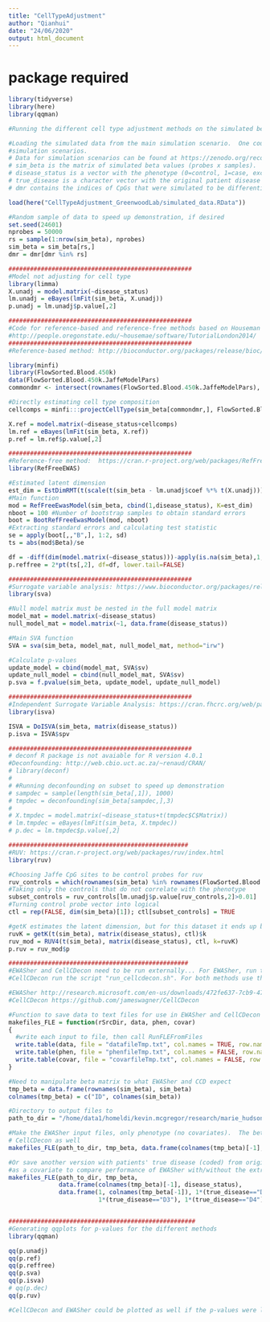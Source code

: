 ```yaml
---
title: "CellTypeAdjustment"
author: "Qianhui"
date: "24/06/2020"
output: html_document
---
```


# package required

```r

library(tidyverse)
library(here)
library(qqman)

```

```r

#Running the different cell type adjustment methods on the simulated beta value matrix

#Loading the simulated data from the main simulation scenario.  One could also load one of the other .RData files corresponding to other
#simulation scenarios.
# Data for simulation scenarios can be found at https://zenodo.org/record/34128#.VlMy8WSrSRs
# sim_beta is the matrix of simulated beta values (probes x samples).
# disease_status is a vector with the phenotype (0=control, 1=case, except in the continuous scenario dataset)
# true_disease is a character vector with the original patient disease status (data from before simulation).  This is coded to levels D1 through D5.
# dmr contains the indices of CpGs that were simulated to be differentially methylated with the phenotype

load(here("CellTypeAdjustment_GreenwoodLab/simulated_data.RData"))

#Random sample of data to speed up demonstration, if desired
set.seed(24601)
nprobes = 50000
rs = sample(1:nrow(sim_beta), nprobes)
sim_beta = sim_beta[rs,]
dmr = dmr[dmr %in% rs]

###################################################
#Model not adjusting for cell type
library(limma)
X.unadj = model.matrix(~disease_status)
lm.unadj = eBayes(lmFit(sim_beta, X.unadj))
p.unadj = lm.unadj$p.value[,2]

###################################################
#Code for reference-based and reference-free methods based on Houseman tutorial 2014
#http://people.oregonstate.edu/~housemae/software/TutorialLondon2014/
###################################################
#Reference-based method: http://bioconductor.org/packages/release/bioc/html/minfi.html

library(minfi)
library(FlowSorted.Blood.450k)
data(FlowSorted.Blood.450k.JaffeModelPars)
commondmr <- intersect(rownames(FlowSorted.Blood.450k.JaffeModelPars), rownames(sim_beta))

#Directly estimating cell type composition
cellcomps = minfi:::projectCellType(sim_beta[commondmr,], FlowSorted.Blood.450k.JaffeModelPars[commondmr,], lessThanOne=TRUE)

X.ref = model.matrix(~disease_status+cellcomps)
lm.ref = eBayes(lmFit(sim_beta, X.ref))
p.ref = lm.ref$p.value[,2]

###################################################
#Reference-free method:  https://cran.r-project.org/web/packages/RefFreeEWAS/index.html
library(RefFreeEWAS)

#Estimated latent dimension
est_dim = EstDimRMT(t(scale(t(sim_beta - lm.unadj$coef %*% t(X.unadj)))))$dim
#Main function
mod = RefFreeEwasModel(sim_beta, cbind(1,disease_status), K=est_dim)
nboot = 100 #Number of bootstrap samples to obtain standard errors
boot = BootRefFreeEwasModel(mod, nboot)
#Extracting standard errors and calculating test statistic
se = apply(boot[,,"B",], 1:2, sd)
ts = abs(mod$Beta)/se

df = -diff(dim(model.matrix(~disease_status)))-apply(is.na(sim_beta),1,sum)
p.reffree = 2*pt(ts[,2], df=df, lower.tail=FALSE)

###################################################
#Surrogate variable analysis: https://www.bioconductor.org/packages/release/bioc/html/sva.html
library(sva)

#Null model matrix must be nested in the full model matrix
model_mat = model.matrix(~disease_status)
null_model_mat = model.matrix(~1, data.frame(disease_status))

#Main SVA function
SVA = sva(sim_beta, model_mat, null_model_mat, method="irw")

#Calculate p-values
update_model = cbind(model_mat, SVA$sv)
update_null_model = cbind(null_model_mat, SVA$sv)
p.sva = f.pvalue(sim_beta, update_model, update_null_model)

###################################################
#Independent Surrogate Variable Analysis: https://cran.fhcrc.org/web/packages/isva/index.html
library(isva)

ISVA = DoISVA(sim_beta, matrix(disease_status))
p.isva = ISVA$spv

###################################################
# deconf R package is not avaiable for R version 4.0.1
#Deconfounding: http://web.cbio.uct.ac.za/~renaud/CRAN/
# library(deconf)
# 
# #Running deconfounding on subset to speed up demonstration
# sampdec = sample(length(sim_beta[,1]), 1000)
# tmpdec = deconfounding(sim_beta[sampdec,],3)
# 
# X.tmpdec = model.matrix(~disease_status+t(tmpdec$C$Matrix))
# lm.tmpdec = eBayes(lmFit(sim_beta, X.tmpdec))
# p.dec = lm.tmpdec$p.value[,2]

##################################################
#RUV: https://cran.r-project.org/web/packages/ruv/index.html
library(ruv)

#Choosing Jaffe CpG sites to be control probes for ruv
ruv_controls = which(rownames(sim_beta) %in% rownames(FlowSorted.Blood.450k.JaffeModelPars))
#Taking only the controls that do not correlate with the phenotype
subset_controls = ruv_controls[lm.unadj$p.value[ruv_controls,2]>0.01]
#Turning control probe vector into logical
ctl = rep(FALSE, dim(sim_beta)[1]); ctl[subset_controls] = TRUE

#getK estimates the latent dimension, but for this dataset it ends up being much too high
ruvK = getK(t(sim_beta), matrix(disease_status), ctl)$k
ruv_mod = RUV4(t(sim_beta), matrix(disease_status), ctl, k=ruvK)
p.ruv = ruv_mod$p

##################################################
#EWASher and CellCDecon need to be run externally... For EWASher, run the script "run_ewasher.sh", and for 
#CellCDecon run the script "run_cellcdecon.sh". For both methods use the text files generated below as the input.

#EWASher http://research.microsoft.com/en-us/downloads/472fe637-7cb9-47d4-a0df-37118760ccd1/
#CellCDecon https://github.com/jameswagner/CellCDecon

#Function to save data to text files for use in EWASher and CellCDecon 
makefiles_FLE = function(rSrcDir, data, phen, covar)
{        
  #write each input to file, then call RunFLEFromFiles
  write.table(data, file = "datafileTmp.txt", col.names = TRUE, row.names = FALSE, sep = "\t", quote = FALSE)
  write.table(phen, file = "phenfileTmp.txt", col.names = FALSE, row.names = FALSE, sep = "\t", quote = FALSE)
  write.table(covar, file = "covarfileTmp.txt", col.names = FALSE, row.names = FALSE, sep = "\t", quote = FALSE)
}

#Need to manipulate beta matrix to what EWASher and CCD expect
tmp_beta = data.frame(rownames(sim_beta), sim_beta)
colnames(tmp_beta) = c("ID", colnames(sim_beta))

#Directory to output files to
path_to_dir = "/home/data1/homeldi/kevin.mcgregor/research/marie_hudson/r_scripts/mixtures/github_tutorial"

#Make the EWASher input files, only phenotype (no covariates).  The beta matrix file is used for
# CellCDecon as well
makefiles_FLE(path_to_dir, tmp_beta, data.frame(colnames(tmp_beta)[-1], disease_status), covar=NULL) 

#Or save another version with patients' true disease (coded) from original 450K data before simulation
#as a covariate to compare performance of EWASher with/without the extra covariates
makefiles_FLE(path_to_dir, tmp_beta, 
              data.frame(colnames(tmp_beta)[-1], disease_status),
              data.frame(1, colnames(tmp_beta[-1]), 1*(true_disease=="D1"), 1*(true_disease=="D2"),
                         1*(true_disease=="D3"), 1*(true_disease=="D4"), 1*(true_disease=="D5")) )  


####################################################
#Generating qqplots for p-values for the different methods
library(qqman)

qq(p.unadj)
qq(p.ref)
qq(p.reffree)
qq(p.sva)
qq(p.isva)
# qq(p.dec)
qq(p.ruv)

#CellCDecon and EWASher could be plotted as well if the p-values were loaded back into the workspace after running the methods externally.

```